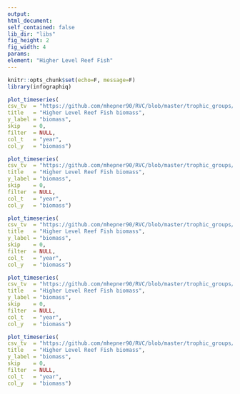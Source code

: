 ```yaml
---
output:
html_document:
self_contained: false
lib_dir: "libs"
fig_height: 2
fig_width: 4
params:
element: "Higher Level Reef Fish"
---
```


```r
knitr::opts_chunk$set(echo=F, message=F)
library(infographiq)
```

```r
plot_timeseries(
csv_tv  = "https://github.com/mhepner90/RVC/blob/master/trophic_groups/biomass/higher_reef_fk_bio.csv",
title   = "Higher Level Reef Fish biomass",
y_label = "biomass",
skip    = 0,
filter  = NULL,
col_t   = "year",
col_y   = "biomass")
```

```r
plot_timeseries(
csv_tv  = "https://github.com/mhepner90/RVC/blob/master/trophic_groups/biomass/higher_reef_fk_bio.csv",
title   = "Higher Level Reef Fish biomass",
y_label = "biomass",
skip    = 0,
filter  = NULL,
col_t   = "year",
col_y   = "biomass")
```

```r
plot_timeseries(
csv_tv  = "https://github.com/mhepner90/RVC/blob/master/trophic_groups/biomass/higher_reef_fk_bio.csv",
title   = "Higher Level Reef Fish biomass",
y_label = "biomass",
skip    = 0,
filter  = NULL,
col_t   = "year",
col_y   = "biomass")
```

```r
plot_timeseries(
csv_tv  = "https://github.com/mhepner90/RVC/blob/master/trophic_groups/biomass/higher_reef_fk_bio.csv",
title   = "Higher Level Reef Fish biomass",
y_label = "biomass",
skip    = 0,
filter  = NULL,
col_t   = "year",
col_y   = "biomass")
```

```r
plot_timeseries(
csv_tv  = "https://github.com/mhepner90/RVC/blob/master/trophic_groups/biomass/higher_reef_fk_bio.csv",
title   = "Higher Level Reef Fish biomass",
y_label = "biomass",
skip    = 0,
filter  = NULL,
col_t   = "year",
col_y   = "biomass")
```
